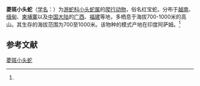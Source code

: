 {{Speciesbox
| name = 菱斑小头蛇
| status = 
| status_system = 
| image = 
| genus = Oligodon
| species = catenata
| authority = (Blyth, 1854)<ref name='id4653'>{{cite web| url =http://www.bioinfo.cn/db05/BjdwSpecies.php?action=view&id=4653| title =菱斑小头蛇| work =《中国动物物种编目数据库》| publisher =中国科学院微生物研究所| author =中国科学院动物研究所| accessdate =2009-04-11| deadurl =yes| archiveurl =https://web.archive.org/web/20160305105323/http://www.bioinfo.cn/db05/BjdwSpecies.php?action=view&id=4653| archivedate =2016-03-05}}</ref>
}}

'''菱斑小头蛇'''（[[学名|学名]]：{{lang|la|''Oligodon catenata''}}）为[[游蛇科|游蛇科]][[小头蛇属|小头蛇属]]的[[爬行动物|爬行动物]]，俗名红宝蛇。分布于[[越南|越南]]、[[缅甸|缅甸]]、[[柬埔寨|柬埔寨]]以及[[中国大陆|中国大陆]]的[[广西|广西]]、[[福建|福建]]等地，多栖息于海拔700-1000米的高山。其生存的海拔范围为700至1000米。该物种的模式产地在印度阿萨姆。<ref name='id4653'/>

== 参考文献 ==
{{reflist}}

{{Wikispecies|Oligodon catenata}}

[[Category:小头蛇属|菱斑小头蛇]]


{{蛇类小作品}}